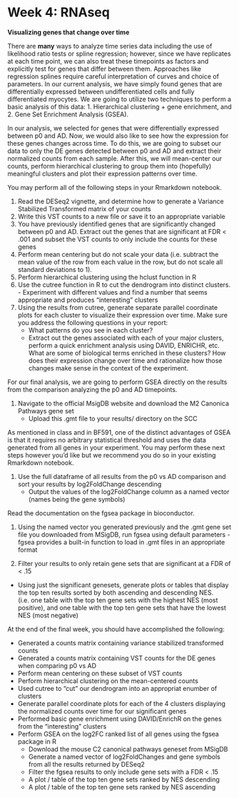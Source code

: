 # Week 4: RNAseq {-}

**Visualizing genes that change over time**

There are **many** ways to analyze time series data including the use of
likelihood ratio tests or spline regression; however, since we have replicates
at each time point, we can also treat these timepoints as factors and explicitly
test for genes that differ between them. Approaches like regression splines
require careful interpretation of curves and choice of parameters. In our
current analysis, we have simply found genes that are differentially expressed
between undifferentiated cells and fully differentiated myocytes. We are going
to utilize two techniques to perform a basic analysis of this data: 1.
Hierarchical clustering + gene enrichment, and 2. Gene Set Enrichment Analysis
(GSEA).

In our analysis, we selected for genes that were differentially expressed
between p0 and AD. Now, we would also like to see how the expression for these
genes changes across time. To do this, we are going to subset our data to only
the DE genes detected between p0 and AD and extract their normalized counts from
each sample. After this, we will mean-center our counts, perform hierarchical
clustering to group them into (hopefully) meaningful clusters and plot their
expression patterns over time.

You may perform all of the following steps in your Rmarkdown notebook. 

  1. Read the DESeq2 vignette, and determine how to generate a Variance Stabilized
    Transformed matrix of your counts
  2. Write this VST counts to a new file or save it to an appropriate variable
  3. You have previously identified genes that are significantly changed between
    p0 and AD. Extract out the genes that are significant at FDR < .001 and subset
    the VST counts to only include the counts for these genes
  4. Perform mean centering but do not scale your data (i.e. subtract the mean 
    value of the row from each value in the row, but do not scale all standard 
    deviations to 1).
  5. Perform hierarchical clustering using the hclust function in R
  6. Use the cutree function in R to cut the dendrogram into distinct clusters.
    - Experiment with different values and find a number that seems appropriate 
      and produces "interesting" clusters
  7. Using the results from cutree, generate separate parallel coordinate plots 
    for each cluster to visualize their expression over time. Make sure you address
    the following questions in your report:
      - What patterns do you see in each cluster?
      - Extract out the genes associated with each of your major clusters, perform
        a quick enrichment analysis using DAVID, ENRICHR, etc. What are some of 
        biological terms enriched in these clusters? How does their expression 
        change over time and rationalize how those changes make sense in the 
        context of the experiment.


For our final analysis, we are going to perform GSEA directly on the results
from the comparison analyzing the p0 and AD timepoints.

  1. Navigate to the official MsigDB website and download the M2 Canonica Pathways
     gene set
     - Upload this .gmt file to your results/ directory on the SCC

As mentioned in class and in BF591, one of the distinct advantages of GSEA is
that it requires no arbitrary statistical threshold and uses the data generated
from all genes in your experiment. You may perform these next steps however you'd
like but we recommend you do so in your existing Rmarkdown notebook.

  1. Use the full dataframe of all results from the p0 vs AD comparison and sort
  your results by log2FoldChange descending
     - Output the values of the log2FoldChange column as a named vector
         (names being the gene symbols)

Read the documentation on the fgsea package in bioconductor.

  1. Using the named vector you generated previously and the .gmt gene set file 
  you downloaded from MSigDB, run fgsea using default parameters
    - fgsea provides a built-in function to load in .gmt files in an appropriate format

  2. Filter your results to only retain gene sets that are significant at a FDR 
  of < .15
  - Using just the significant genesets, generate plots or tables that display 
    the top ten results sorted by both ascending and descending NES. 
    (i.e. one table with the top ten gene sets with the highest NES (most positive),
    and one table with the top ten gene sets that have the lowest NES (most negative)


At the end of the final week, you should have accomplished the following:

- Generated a counts matrix containing variance stabilized transformed counts
- Generated a counts matrix containing VST counts for the DE genes when comparing
  p0 vs AD
- Perform mean centering on these subset of VST counts
- Perform hierarchical clustering on the mean-centered counts
- Used cutree to “cut” our dendrogram into an appropriat enumber of clusters
- Generate parallel coordinate plots for each of the 4 clusters displaying the 
  normalized counts over time for our significant genes
- Performed basic gene enrichment using DAVID/EnrichR on the genes from the 
  "interesting" clusters
- Perform GSEA on the log2FC ranked list of all genes using the fgsea package in 
  R
  - Download the mouse C2 canonical pathways geneset from MSigDB
  - Generate a named vector of log2FoldChanges and gene symbols from all the 
    results returned by DESeq2
  - Filter the fgsea results to only include gene sets with a FDR < .15
  - A plot / table of the top ten gene sets ranked by NES descending
  - A plot / table of the top ten gene sets ranked by NES ascending
